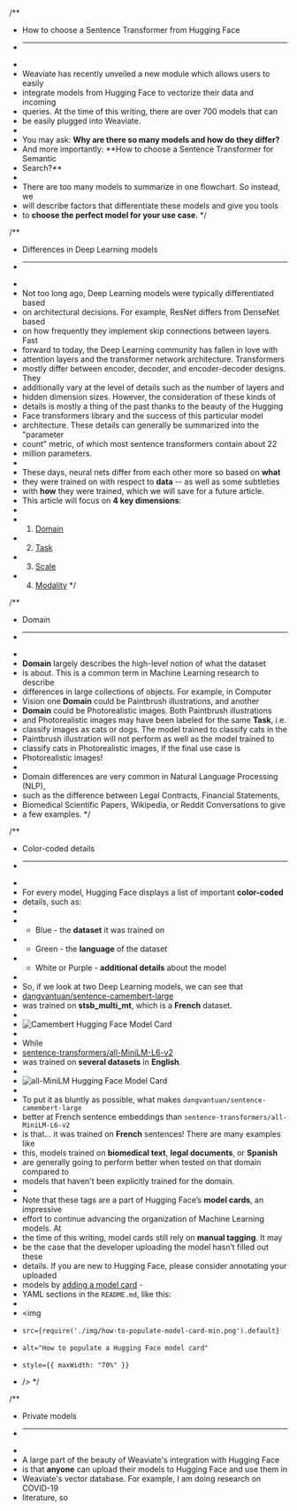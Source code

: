 /**
 * How to choose a Sentence Transformer from Hugging Face
 * -----------------------------------------------------
 *
 * Weaviate has recently unveiled a new module which allows users to easily
 * integrate models from Hugging Face to vectorize their data and incoming
 * queries. At the time of this writing, there are over 700 models that can
 * be easily plugged into Weaviate.
 *
 * You may ask: **Why are there so many models and how do they differ?**
 * And more importantly: **How to choose a Sentence Transformer for Semantic
 * Search?**
 *
 * There are too many models to summarize in one flowchart. So instead, we
 * will describe factors that differentiate these models and give you tools
 * to **choose the perfect model for your use case**.
 */

/**
 * Differences in Deep Learning models
 * ------------------------------------
 *
 * Not too long ago, Deep Learning models were typically differentiated based
 * on architectural decisions. For example, ResNet differs from DenseNet based
 * on how frequently they implement skip connections between layers. Fast
 * forward to today, the Deep Learning community has fallen in love with
 * attention layers and the transformer network architecture. Transformers
 * mostly differ between encoder, decoder, and encoder-decoder designs. They
 * additionally vary at the level of details such as the number of layers and
 * hidden dimension sizes. However, the consideration of these kinds of
 * details is mostly a thing of the past thanks to the beauty of the Hugging
 * Face transformers library and the success of this particular model
 * architecture. These details can generally be summarized into the "parameter
 * count" metric, of which most sentence transformers contain about 22
 * million parameters.
 *
 * These days, neural nets differ from each other more so based on **what**
 * they were trained on with respect to **data** -- as well as some subtleties
 * with **how** they were trained, which we will save for a future article.
 * This article will focus on **4 key dimensions**:
 *
 * 1. [Domain](#domain)
 * 2. [Task](#task)
 * 3. [Scale](#scale)
 * 4. [Modality](#modality)
 */

/**
 * Domain
 * ------
 *
 * **Domain** largely describes the high-level notion of what the dataset
 * is about. This is a common term in Machine Learning research to describe
 * differences in large collections of objects. For example, in Computer
 * Vision one **Domain** could be Paintbrush illustrations, and another
 * **Domain** could be Photorealistic images. Both Paintbrush illustrations
 * and Photorealistic images may have been labeled for the same **Task**, i.e.
 * classify images as cats or dogs. The model trained to classify cats in the
 * Paintbrush illustration will not perform as well as the model trained to
 * classify cats in Photorealistic images, if the final use case is
 * Photorealistic images!
 *
 * Domain differences are very common in Natural Language Processing (NLP),
 * such as the difference between Legal Contracts, Financial Statements,
 * Biomedical Scientific Papers, Wikipedia, or Reddit Conversations to give
 * a few examples.
 */

/**
 * Color-coded details
 * -------------------
 *
 * For every model, Hugging Face displays a list of important **color-coded**
 * details, such as:
 *
 * - Blue - the **dataset** it was trained on
 * - Green - the **language** of the dataset
 * - White or Purple - **additional details** about the model
 *
 * So, if we look at two Deep Learning models, we can see that
 * [dangvantuan/sentence-camembert-large](https://huggingface.co/dangvantuan/sentence-camembert-large)
 * was trained on **stsb_multi_mt**, which is a **French** dataset.
 *
 * ![Camembert Hugging Face Model Card](./img/camembert-model-card-min.png)
 *
 * While
 * [sentence-transformers/all-MiniLM-L6-v2](https://huggingface.co/sentence-transformers/all-MiniLM-L6-v2)
 * was trained on **several datasets** in **English**.
 *
 * ![all-MiniLM Hugging Face Model Card](./img/minilm-model-card-min.png)
 *
 * To put it as bluntly as possible, what makes `dangvantuan/sentence-camembert-large`
 * better at French sentence embeddings than `sentence-transformers/all-MiniLM-L6-v2`
 * is that… it was trained on **French** sentences! There are many examples like
 * this, models trained on **biomedical text**, **legal documents**, or **Spanish**
 * are generally going to perform better when tested on that domain compared to
 * models that haven't been explicitly trained for the domain.
 *
 * Note that these tags are a part of Hugging Face’s **model cards**, an impressive
 * effort to continue advancing the organization of Machine Learning models. At
 * the time of this writing, model cards still rely on **manual tagging**. It may
 * be the case that the developer uploading the model hasn’t filled out these
 * details. If you are new to Hugging Face, please consider annotating your uploaded
 * models by [adding a model card](https://huggingface.co/docs/hub/model-cards) -
 * YAML sections in the `README.md`, like this:
 *
 * <img
 *     src={require('./img/how-to-populate-model-card-min.png').default}
 *     alt="How to populate a Hugging Face model card"
 *     style={{ maxWidth: "70%" }}
 * />
 */

/**
 * Private models
 * --------------
 *
 * A large part of the beauty of Weaviate's integration with Hugging Face
 * is that **anyone** can upload their models to Hugging Face and use them in
 * Weaviate's vector database. For example, I am doing research on COVID-19
 * literature, so

